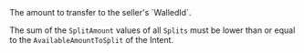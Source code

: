 <ParamField body="SplitAmount" type="type" required>
The amount to transfer to the seller's `WalledId`.

The sum of the `SplitAmount` values of all `Splits` must be lower than or equal to the `AvailableAmountToSplit` of the Intent.
</ParamField>